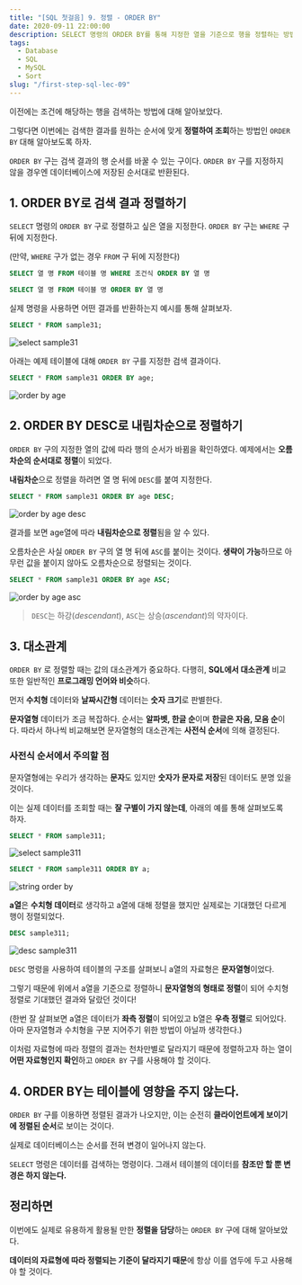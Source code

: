 ```yaml
---
title: "[SQL 첫걸음] 9. 정렬 - ORDER BY"
date: 2020-09-11 22:00:00
description: SELECT 명령의 ORDER BY를 통해 지정한 열을 기준으로 행을 정렬하는 방법에 대해 소개한다.
tags:
  - Database
  - SQL
  - MySQL
  - Sort
slug: "/first-step-sql-lec-09"
---
```


이전에는 조건에 해당하는 행을 검색하는 방법에 대해 알아보았다.

그렇다면 이번에는 검색한 결과를 원하는 순서에 맞게 **정렬하여 조회**하는 방법인 `ORDER BY` 대해 알아보도록 하자.

`ORDER BY` 구는 검색 결과의 행 순서를 바꿀 수 있는 구이다. `ORDER BY` 구를 지정하지 않을 경우엔 데이터베이스에 저장된 순서대로 반환된다.

## 1. ORDER BY로 검색 결과 정렬하기

`SELECT` 명령의 `ORDER BY` 구로 정렬하고 싶은 열을 지정한다. `ORDER BY` 구는 `WHERE` 구 뒤에 지정한다.

(만약, `WHERE` 구가 없는 경우 `FROM` 구 뒤에 지정한다)

```sql
SELECT 열 명 FROM 테이블 명 WHERE 조건식 ORDER BY 열 명

SELECT 열 명 FROM 테이블 명 ORDER BY 열 명
```

실제 명령을 사용하면 어떤 결과를 반환하는지 예시를 통해 살펴보자.

```sql
SELECT * FROM sample31;
```

![select sample31](./select-sample31.png)

아래는 예제 테이블에 대해 `ORDER BY` 구를 지정한 검색 결과이다.

```sql
SELECT * FROM sample31 ORDER BY age;
```

![order by age](./order-by-age.png)

## 2. ORDER BY DESC로 내림차순으로 정렬하기

`ORDER BY` 구의 지정한 열의 값에 따라 행의 순서가 바뀜을 확인하였다. 예제에서는 **오름차순의 순서대로 정렬**이 되었다.

**내림차순**으로 정렬을 하려면 열 명 뒤에 `DESC`를 붙여 지정한다.

```sql
SELECT * FROM sample31 ORDER BY age DESC;
```

![order by age desc](./order-by-age-desc.png)

결과를 보면 age열에 따라 **내림차순으로 정렬**됨을 알 수 있다.

오름차순은 사실 `ORDER BY` 구의 열 명 뒤에 `ASC`를 붙이는 것이다. **생략이 가능**하므로 아무런 값을 붙이지 않아도 오름차순으로 정렬되는 것이다.

```sql
SELECT * FROM sample31 ORDER BY age ASC;
```

![order by age asc](./order-by-age-asc.png)

> `DESC`는 하강(*descendant*), `ASC`는 상승(*ascendant*)의 약자이다.

## 3. 대소관계

`ORDER BY` 로 정렬할 때는 값의 대소관계가 중요하다. 다행히, **SQL에서 대소관계** 비교 또한 일반적인 **프로그래밍 언어와 비슷**하다.

먼저 **수치형** 데이터와 **날짜시간형** 데이터는 **숫자 크기**로 판별한다.

**문자열형** 데이터가 조금 복잡하다. 순서는 **알파벳, 한글 순**이며 **한글은 자음, 모음 순**이다. 따라서 하나씩 비교해보면 문자열형의 대소관계는 **사전식 순서**에 의해 결정된다.

### 사전식 순서에서 주의할 점

문자열형에는 우리가 생각하는 **문자**도 있지만 **숫자가 문자로 저장**된 데이터도 분명 있을 것이다.

이는 실제 데이터를 조회할 때는 **잘 구별이 가지 않는데**, 아래의 예를 통해 살펴보도록 하자.

```sql
SELECT * FROM sample311;
```

![select sample311](./select-sample311.png)

```sql
SELECT * FROM sample311 ORDER BY a;
```

![string order by](./string-order-by.png)

**a열**은 **수치형 데이터**로 생각하고 a열에 대해 정렬을 했지만 실제로는 기대했던 다르게 행이 정렬되었다.

```sql
DESC sample311;
```

![desc sample311](./desc-sample311.png)

`DESC` 명령을 사용하여 테이블의 구조를 살펴보니 a열의 자료형은 **문자열형**이었다.

그렇기 때문에 위에서 a열을 기준으로 정렬하니 **문자열형의 형태로 정렬**이 되어 수치형 정렬로 기대했던 결과와 달랐던 것이다!

(한번 잘 살펴보면 a열은 데이터가 **좌측 정렬**이 되어있고 b열은 **우측 정렬**로 되어있다. 아마 문자열형과 수치형을 구분 지어주기 위한 방법이 아닐까 생각한다.)

이처럼 자료형에 따라 정렬의 결과는 천차만별로 달라지기 때문에 정렬하고자 하는 열이 **어떤 자료형인지 확인**하고 `ORDER BY` 구를 사용해야 할 것이다.

## 4. ORDER BY는 테이블에 영향을 주지 않는다.

`ORDER BY` 구를 이용하면 정렬된 결과가 나오지만, 이는 순전히 **클라이언트에게 보이기에 정렬된 순서**로 보이는 것이다.

실제로 데이터베이스는 순서를 전혀 변경이 일어나지 않는다.

`SELECT` 명령은 데이터를 검색하는 명령이다. 그래서 테이블의 데이터를 **참조만 할 뿐 변경은 하지 않는다.**

## 정리하면

이번에도 실제로 유용하게 활용될 만한 **정렬을 담당**하는 `ORDER BY` 구에 대해 알아보았다.

**데이터의 자료형에 따라 정렬되는 기준이 달라지기 때문**에 항상 이를 염두에 두고 사용해야 할 것이다.